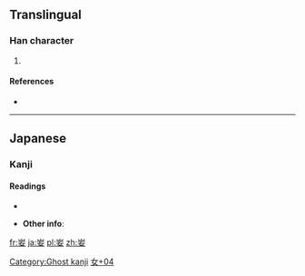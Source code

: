 ==Translingual==

===Han character===
{{Han char|rn=38|rad=女|as=04|sn=7|four=|canj=山一女 (UMV)}}

# 

====References====
* {{Han ref|kx=0256.280|dkj=06094|dj=|hdz=10763.021|uh=599B|ud=22939|bh=|bd=}}

----

==Japanese==

===Kanji===
{{ja-kanji|rs=女04|grade=uc}}

====Readings====
* {{ja-readings|on=[[し]] (shi)|kun=}}

* '''Other info''':

[[Category:Ghost kanji]]
[[Category:Japanese-only CJKV Characters|女+04]]

[[fr:妛]]
[[ja:妛]]
[[pl:妛]]
[[zh:妛]]